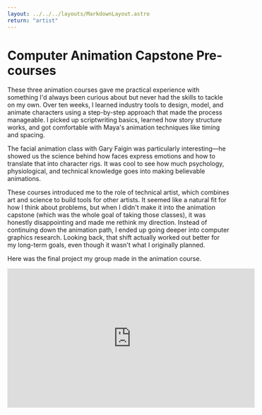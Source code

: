 ```yaml
---
layout: ../../../layouts/MarkdownLayout.astro
return: "artist"
---
```

# Computer Animation Capstone Pre-courses

These three animation courses gave me practical experience with something I'd always been curious about but never had the skills to tackle on my own. Over ten weeks, I learned industry tools to design, model, and animate characters using a step-by-step approach that made the process manageable. I picked up scriptwriting basics, learned how story structure works, and got comfortable with Maya's animation techniques like timing and spacing.

The facial animation class with Gary Faigin was particularly interesting—he showed us the science behind how faces express emotions and how to translate that into character rigs. It was cool to see how much psychology, physiological, and technical knowledge goes into making believable animations.

These courses introduced me to the role of technical artist, which combines art and science to build tools for other artists. It seemed like a natural fit for how I think about problems, but when I didn't make it into the animation capstone (which was the whole goal of taking those classes), it was honestly disappointing and made me rethink my direction. Instead of continuing down the animation path, I ended up going deeper into computer graphics research. Looking back, that shift actually worked out better for my long-term goals, even though it wasn't what I originally planned.

Here was the final project my group made in the animation course.
<iframe width="560" height="315" src="https://www.youtube.com/embed/B9bwZTI8z8Y?si=JY4cgp4Rd7EyeK8B" title="YouTube video player" frameborder="0" allow="accelerometer; autoplay; clipboard-write; encrypted-media; gyroscope; picture-in-picture; web-share" referrerpolicy="strict-origin-when-cross-origin" allowfullscreen></iframe>